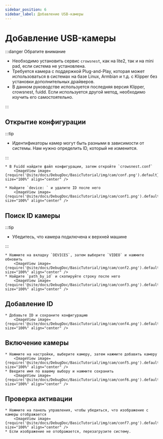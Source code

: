 ```yaml
---
sidebar_position: 6
sidebar_label: Добавление USB-камеры
---
```




# Добавление USB-камеры


:::danger Обратите внимание

* Необходимо установить сервис `crowsnest`, как на lite2, так и на mini pad, если система не установлена.
* Требуется камера с поддержкой Plug-and-Play, которая может использоваться в системах на базе Linux, Armbian и т.д. с Klipper без установки дополнительных драйверов.
* В данном руководстве используется последняя версия Klipper, crowsnest, fuidd. Если используется другой метод, необходимо изучить его самостоятельно.

:::

## Открытие конфигурации

:::tip

* Идентификаторы камер могут быть разными в зависимости от системы. Нам нужно определить ID, который не изменится.

:::

    * В Fuidd найдите файл конфигурации, затем откройте `crowsnest.conf`
        <ImageView image={require('@site/docs/DebugDoc/BasicTutorial/img/cam/conf.png').default} size="100%" align="center" />

    * Найдите `device: ` и удалите ID после него
        <ImageView image={require('@site/docs/DebugDoc/BasicTutorial/img/cam/conf1.png').default} size="100%" align="center" />

## Поиск ID камеры

:::tip

* Убедитесь, что камера подключена к верхней машине

:::

    * Нажмите на вкладку `DEVICES`, затем выберите `VIDEO` и нажмите обновить
        <ImageView image={require('@site/docs/DebugDoc/BasicTutorial/img/cam/conf2.png').default} size="100%" align="center" />
    * Найдите `path_by_id` и скопируйте строку после него
        <ImageView image={require('@site/docs/DebugDoc/BasicTutorial/img/cam/conf3.png').default} size="100%" align="center" />

## Добавление ID

    * Добавьте ID и сохраните конфигурацию
        <ImageView image={require('@site/docs/DebugDoc/BasicTutorial/img/cam/conf4.png').default} size="100%" align="center" />

## Включение камеры

    * Нажмите на настройки, выберите камеру, затем нажмите добавить камеру
        <ImageView image={require('@site/docs/DebugDoc/BasicTutorial/img/cam/conf5.png').default} size="100%" align="center" />
    * Введите имя по вашему выбору и нажмите сохранить
        <ImageView image={require('@site/docs/DebugDoc/BasicTutorial/img/cam/conf6.png').default} size="100%" align="center" />

## Проверка активации

    * Нажмите на панель управления, чтобы убедиться, что изображение с камеры отображается
        <ImageView image={require('@site/docs/DebugDoc/BasicTutorial/img/cam/conf7.png').default} size="100%" align="center" />
    * Если изображение не отображается, перезагрузите систему.